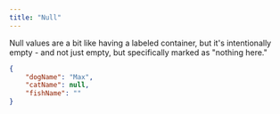 ```yaml
---
title: "Null"
---
```


Null values are a bit like having a labeled container, but it's intentionally empty - and not just empty, but specifically marked as "nothing here."

```json
{
    "dogName": "Max",
    "catName": null,
    "fishName": ""
}
```


